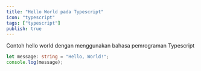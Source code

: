 ```yaml
---
title: "Hello World pada Typescript"
icon: "typescript"
tags: ["typescript"]
publish: true
---
```


Contoh hello world dengan menggunakan bahasa pemrograman Typescript

```ts
let message: string = "Hello, World!";
console.log(message);
```
